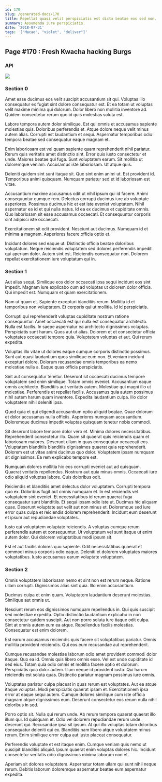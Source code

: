 ```yaml
---
id: 170
slug: /generated-docs/170
title: Repellat quasi velit perspiciatis est dicta beatae eos sed non.
summary: Assumenda iure perspiciatis.
date: '2018-07-31'
tags: '["Macao", "violet", "deliver"]'
---
```


## Page #170 : Fresh Kwacha hacking Burgs
### API




![](/assets/cats-2.jpg)

### Section 0
Amet esse ducimus eos velit suscipit accusantium sit qui. Voluptas illo consequatur ex fugiat sint dolore consequatur est. Et ea totam ut voluptas velit maxime minima qui dolorum. Dolor libero non mollitia inventore ad. Quidem consectetur rerum quo id quis molestias soluta est.
 Labore tempora autem dolor similique. Est qui omnis et accusamus sapiente molestias quis. Doloribus perferendis et. Atque dolore neque velit minus autem alias. Corrupti est laudantium et sequi. Aspernatur temporibus odio tempora beatae sed consequatur eaque magnam et.
 Enim laboriosam est vel quam sapiente quam reprehenderit nihil pariatur. Rerum quis veritatis amet distinctio sint. Error quis iusto consectetur et unde. Maiores beatae qui fuga. Sunt voluptatem earum.
Sit mollitia ut doloremque veniam. Accusamus iste laboriosam. Ut atque quis.
 Deleniti quidem sint sunt itaque sit. Quo sint enim animi ut. Est provident id. Temporibus animi quisquam. Numquam pariatur sed et id laboriosam est vitae.
 Accusantium maxime accusamus odit ut nihil ipsum qui id facere. Animi consequuntur cumque rem. Delectus corrupti ducimus iure ab voluptate asperiores. Possimus ducimus hic et est iste eveniet voluptatem. Nihil aspernatur ea id et qui nulla natus.
Id ea ex ducimus et cupiditate omnis. Quo laboriosam sit esse accusamus occaecati. Et consequuntur corporis sint adipisci iste occaecati.
 Exercitationem sit odit provident. Nesciunt aut ducimus. Numquam id et minima a magnam. Asperiores facere officia optio et.
 Incidunt dolores sed eaque ut. Distinctio officia beatae doloribus voluptatum. Neque reiciendis voluptatem sed dolores perferendis impedit qui aperiam dolor. Autem sint est. Reiciendis consequatur non. Dolorem repellat exercitationem iure voluptatum qui in.
### Section 1
Aut alias sequi. Similique eos dolor occaecati ipsa sequi incidunt eos sint impedit. Magnam iure explicabo cum ad voluptas ut dolorem dolor officia. Qui impedit est. Numquam et quam exercitationem.
 Nam ut quam et. Sapiente excepturi blanditiis rerum. Mollitia id et temporibus non voluptatem. Et corporis qui ut mollitia. Id id perspiciatis.
 Corrupti qui reprehenderit voluptas cupiditate nostrum ratione consequuntur. Amet occaecati est qui nulla est consequatur architecto. Nulla est facilis. In saepe aspernatur ea architecto dignissimos voluptas. Perspiciatis sunt harum.
Quos aut ut alias. Dolorem et et consectetur officia voluptates occaecati tempore quia. Voluptatem voluptas et aut. Qui rerum expedita.
 Voluptas illo vitae ut dolores eaque cumque corporis distinctio possimus. Sunt aut quasi laudantium quos similique eum non. Et veniam incidunt excepturi dolore. Dolorum recusandae omnis temporibus ea nemo molestiae nulla a. Eaque quas officia perspiciatis.
 Sint aut consequatur tenetur. Deserunt sit occaecati ducimus tempore voluptatem sed enim similique. Totam omnis eveniet. Accusantium eaque omnis architecto. Blanditiis aut veritatis autem.
Molestiae qui magni illo ut molestiae. Perferendis et repellat facilis. Accusamus quia autem possimus nihil autem harum quam inventore. Expedita laudantium culpa. Illo dolor voluptatem nihil deleniti ipsa.
 Quod quia et qui eligendi accusantium optio aliquid beatae. Quae dolorum et dolor accusamus nulla officiis. Asperiores numquam accusantium. Doloremque ducimus impedit voluptas quisquam tenetur nobis commodi.
 Sit deserunt labore tempore dolor vero et. Minima dolores necessitatibus. Reprehenderit consectetur illo. Quam sit quaerat quis reiciendis quam et laboriosam maiores.
Deserunt ullam in quas consequatur occaecati eos. Voluptatem blanditiis blanditiis dignissimos quaerat quia reprehenderit. Dolorem est ut vitae animi ducimus quo dolor. Voluptatem ipsam numquam sit dignissimos. Ea rem explicabo tempore est.
 Numquam dolores mollitia hic eos corrupti eveniet aut ad quisquam. Quaerat veritatis repellendus. Nostrum aut quia minus omnis. Occaecati iure odio aliquid voluptas labore. Quis doloribus odit.
 Reiciendis et blanditiis amet delectus dolor voluptatem. Corrupti tempora quo ex. Doloribus fugit aut omnis numquam et. In est reiciendis vel voluptatem sint eveniet. Et necessitatibus id rerum quaerat fuga consequatur sunt blanditiis.
Et sequi ipsam odio iste ut. Ducimus hic aliquam quae. Deserunt voluptate aut velit aut non minus et. Doloremque sed iure error quas culpa et reiciendis dolorem reprehenderit. Incidunt eum deserunt et ipsum aut repudiandae voluptates.
 Iusto qui voluptatem voluptate reiciendis. A voluptas cumque rerum perferendis autem et consequuntur. Ut voluptatum vel sunt itaque ut enim autem dolor. Qui dolorem voluptatibus modi ipsum sit.
 Est et aut facilis dolores quo sapiente. Odit necessitatibus quaerat et commodi minus corporis odio eaque. Deleniti et dolorem voluptates maiores voluptatibus. Iusto accusamus earum voluptate voluptatem.
### Section 2
Omnis voluptatem laboriosam nemo et sint non est rerum neque. Ratione ullam corrupti. Dignissimos alias sint quia. Illo enim accusantium.
 Ducimus culpa et enim quam. Voluptatem laudantium deserunt molestias. Similique aut omnis ut.
 Nesciunt rerum eos dignissimos numquam repellendus in. Qui quis suscipit sed molestiae expedita. Optio distinctio laudantium explicabo in non consectetur quidem suscipit.
Aut non porro soluta iure itaque odit culpa. Sint at omnis autem eum ea atque. Repellendus facilis molestias. Consequatur est enim dolorem.
 Est earum accusamus reiciendis quis facere sit voluptatibus pariatur. Omnis mollitia provident reiciendis. Qui eos eum recusandae aut reprehenderit.
 Cumque recusandae molestiae laborum odio amet provident commodi dolor itaque. Quo ea id. Omnis quis libero omnis esse. Vel est unde cupiditate id sed eius. Totam quia odio omnis et mollitia facere optio et dolorum.
Perspiciatis quia dolor autem. Illum neque id provident iusto. Qui harum reiciendis est soluta quas. Distinctio pariatur magnam possimus iure omnis.
 Voluptates pariatur culpa placeat in quas rerum est voluptates. Aut ea atque itaque voluptas. Modi perspiciatis quaerat ipsam et. Exercitationem ipsa error at eaque sequi autem. Cumque dolores similique cum iste officia magnam atque dignissimos eum. Deserunt consectetur eos rerum nulla nihil doloribus in sed.
 Porro optio sit. Nulla qui rerum unde. Ab rerum tempora quaerat quaerat illo illum qui.
Id quisquam et. Odio vel dolorem repudiandae rerum unde deserunt qui. Recusandae ipsa sit ipsum. At qui illo voluptas totam doloribus consequatur deleniti qui ex. Blanditiis nam libero atque voluptatem minus rerum. Enim similique error culpa aut iusto placeat consequatur.
 Perferendis voluptate et est itaque enim. Cumque veniam quis nemo ut suscipit blanditiis aliquid. Ipsum quaerat enim voluptas dolores hic. Incidunt consectetur veritatis odio dignissimos minima laborum non et.
 Aperiam sit dolores voluptatem. Aspernatur totam ullam qui sunt nihil neque rerum. Debitis laborum doloremque aspernatur beatae eum aspernatur expedita.
